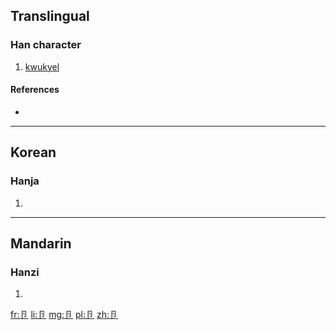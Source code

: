 ==Translingual==

===Han character===
{{Han char|rn=26|rad=卩|as=01|sn=3|four=|canj=尸中戈 (SLI)|ids=⿴[[卩]][[丶]]}}

# [[kwukyel]]

====References====
* {{Han ref|kx=0158.470|dkj=02838|dj=0363.040|hdz=10310.110|uh=536A|ud=21354|}}

----

==Korean==

===Hanja===
{{ko-hanja|hangeul=절|rv=jeol|mr=chŏl|y=cel}}

# {{defn|ko}}

----

==Mandarin==

===Hanzi===
{{cmn-hanzi|pin=[[jié]] ([[jie2]]), [[yǎng]] ([[yang3]])|wg=[[chieh2|chieh<sup>2</sup>]], [[yang3|yang<sup>3</sup>]]}}

# {{defn|lang=cmn|sort=卩01}}

[[fr:卪]]
[[li:卪]]
[[mg:卪]]
[[pl:卪]]
[[zh:卪]]